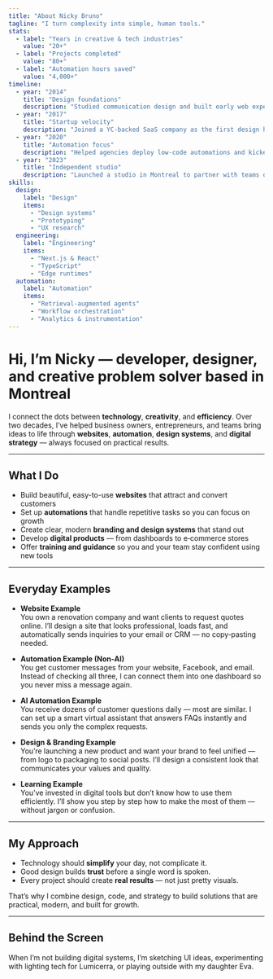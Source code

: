 ```yaml
---
title: "About Nicky Bruno"
tagline: "I turn complexity into simple, human tools."
stats:
  - label: "Years in creative & tech industries"
    value: "20+"
  - label: "Projects completed"
    value: "80+"
  - label: "Automation hours saved"
    value: "4,000+"
timeline:
  - year: "2014"
    title: "Design foundations"
    description: "Studied communication design and built early web experiments for local arts organizations."
  - year: "2017"
    title: "Startup velocity"
    description: "Joined a YC-backed SaaS company as the first design hire, later owning the entire front-end architecture."
  - year: "2020"
    title: "Automation focus"
    description: "Helped agencies deploy low-code automations and kicked off research into GPT-augmented workflows."
  - year: "2023"
    title: "Independent studio"
    description: "Launched a studio in Montreal to partner with teams on AI tooling, product design, and engineering."
skills:
  design:
    label: "Design"
    items:
      - "Design systems"
      - "Prototyping"
      - "UX research"
  engineering:
    label: "Engineering"
    items:
      - "Next.js & React"
      - "TypeScript"
      - "Edge runtimes"
  automation:
    label: "Automation"
    items:
      - "Retrieval-augmented agents"
      - "Workflow orchestration"
      - "Analytics & instrumentation"
---
```


# Hi, I’m Nicky — developer, designer, and creative problem solver based in Montreal

I connect the dots between **technology**, **creativity**, and **efficiency**. Over two decades, I’ve helped business owners, entrepreneurs, and teams bring ideas to life through **websites**, **automation**, **design systems**, and **digital strategy** — always focused on practical results.

---

## What I Do

- Build beautiful, easy-to-use **websites** that attract and convert customers  
- Set up **automations** that handle repetitive tasks so you can focus on growth  
- Create clear, modern **branding and design systems** that stand out  
- Develop **digital products** — from dashboards to e‑commerce stores  
- Offer **training and guidance** so you and your team stay confident using new tools  

---

## Everyday Examples

- **Website Example**  
  You own a renovation company and want clients to request quotes online. I’ll design a site that looks professional, loads fast, and automatically sends inquiries to your email or CRM — no copy‑pasting needed.

- **Automation Example (Non‑AI)**  
  You get customer messages from your website, Facebook, and email. Instead of checking all three, I can connect them into one dashboard so you never miss a message again.

- **AI Automation Example**  
  You receive dozens of customer questions daily — most are similar. I can set up a smart virtual assistant that answers FAQs instantly and sends you only the complex requests.

- **Design & Branding Example**  
  You’re launching a new product and want your brand to feel unified — from logo to packaging to social posts. I’ll design a consistent look that communicates your values and quality.

- **Learning Example**  
  You’ve invested in digital tools but don’t know how to use them efficiently. I’ll show you step by step how to make the most of them — without jargon or confusion.

---

## My Approach

- Technology should **simplify** your day, not complicate it.  
- Good design builds **trust** before a single word is spoken.  
- Every project should create **real results** — not just pretty visuals.  

That’s why I combine design, code, and strategy to build solutions that are practical, modern, and built for growth.

---

## Behind the Screen

When I’m not building digital systems, I’m sketching UI ideas, experimenting with lighting tech for Lumicerra, or playing outside with my daughter Eva.
